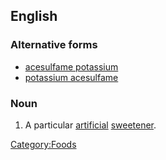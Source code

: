==English==
{{wikipedia}}

===Alternative forms===
* [[acesulfame potassium]]
* [[potassium acesulfame]]

===Noun===
{{en-noun|-|sg=[[acesulfame]] [[K]]}}

# A particular [[artificial]] [[sweetener]].

[[Category:Foods]]
